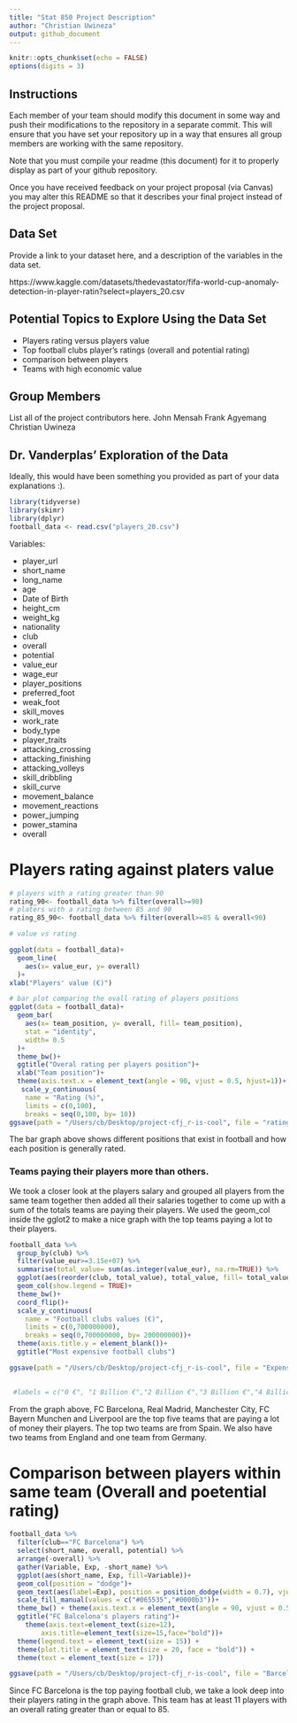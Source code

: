 ```yaml
---
title: "Stat 850 Project Description"
author: "Christian Uwineza"
output: github_document
---
```


```r
knitr::opts_chunk$set(echo = FALSE)
options(digits = 3)
```


## Instructions

Each member of your team should modify this document in some way and push their modifications to the repository in a separate commit. This will ensure that you have set your repository up in a way that ensures all group members are working with the same repository. 

Note that you must compile your readme (this document) for it to properly display as part of your github repository. 

Once you have received feedback on your project proposal (via Canvas) you may alter this README so that it describes your final project instead of the project proposal. 

## Data Set
Provide a link to your dataset here, and a description of the variables in the data set.

https://www.kaggle.com/datasets/thedevastator/fifa-world-cup-anomaly-detection-in-player-ratin?select=players_20.csv


## Potential Topics to Explore Using the Data Set
- Players rating versus players value
- Top football clubs player's ratings (overall and potential rating)
- comparison between players 
- Teams with high economic value

## Group Members
List all of the project contributors here.
John Mensah
Frank Agyemang
Christian Uwineza


## Dr. Vanderplas' Exploration of the Data

Ideally, this would have been something you provided as part of your data explanations :).

```r
library(tidyverse)
library(skimr)
library(dplyr)
football_data <- read.csv("players_20.csv")

```


Variables: 

- player_url
- short_name
- long_name
- age
- Date of Birth
- height_cm
- weight_kg
- nationality
- club
- overall
- potential
- value_eur
- wage_eur
- player_positions
- preferred_foot
- weak_foot
- skill_moves
- work_rate
- body_type
- player_traits
- attacking_crossing
- attacking_finishing
- attacking_volleys
- skill_dribbling
- skill_curve
- movement_balance
- movement_reactions
- power_jumping
- power_stamina
- overall


# Players rating against platers value

```r
# players with a rating greater than 90
rating_90<- football_data %>% filter(overall>=90)
# platers with a rating between 85 and 90
rating_85_90<- football_data %>% filter(overall>=85 & overall<90)

# value vs rating

ggplot(data = football_data)+
  geom_line(
    aes(x= value_eur, y= overall)
  )+
xlab("Players' value (€)")

``` 

```r

# bar plot comparing the ovall rating of players positions
ggplot(data = football_data)+
  geom_bar(
    aes(x= team_position, y= overall, fill= team_position),
    stat = "identity",
    width= 0.5
  )+
  theme_bw()+
  ggtitle("Overal rating per players position")+
  xlab("Team position")+
  theme(axis.text.x = element_text(angle = 90, vjust = 0.5, hjust=1))+
   scale_y_continuous(
    name = "Rating (%)",
    limits = c(0,100),
    breaks = seq(0,100, by= 10))
ggsave(path = "/Users/cb/Desktop/project-cfj_r-is-cool", file = "rating_position.jpeg", width = 12, height =8, dpi=700)


```
The bar graph above shows different positions that exist in football and how each position is generally rated. 

### Teams paying their players more than others. 
We took a closer look at the players salary and grouped all players from the same team together then added all their salaries together to come up with a sum of the totals teams are paying their players. We used the geom_col inside the gglot2 to make a nice graph with the top teams paying a lot to their players. 


```r
football_data %>% 
  group_by(club) %>% 
  filter(value_eur>=3.15e+07) %>% 
  summarise(total_value= sum(as.integer(value_eur), na.rm=TRUE)) %>% 
  ggplot(aes(reorder(club, total_value), total_value, fill= total_value))+
  geom_col(show.legend = TRUE)+
  theme_bw()+
  coord_flip()+
  scale_y_continuous(
    name = "Football clubs values (€)",
    limits = c(0,700000000),
    breaks = seq(0,700000000, by= 200000000))+
  theme(axis.title.y = element_blank())+
  ggtitle("Most expensive football clubs")

ggsave(path = "/Users/cb/Desktop/project-cfj_r-is-cool", file = "Expensive_teams.jpeg", width = 12, height =8, dpi=700)

  
 #labels = c("0 €", "1 Billion €","2 Billion €","3 Billion €","4 Billion €","5 Billion €","6 Billion €","7 Billion €","8 Billion €"
```
From the graph above, FC Barcelona, Real Madrid, Manchester City, FC Bayern Munchen and Liverpool are the top five teams that are paying a lot of money their players. The top two teams are from Spain. We also have two teams from England and one team from Germany. 


# Comparison between players within same team (Overall and poetential rating)

```r
football_data %>% 
  filter(club=="FC Barcelona") %>% 
  select(short_name, overall, potential) %>% 
  arrange(-overall) %>% 
  gather(Variable, Exp, -short_name) %>% 
  ggplot(aes(short_name, Exp, fill=Variable))+
  geom_col(position = "dodge")+
  geom_text(aes(label=Exp), position = position_dodge(width = 0.7), vjust=-0.5, size = 2.5) + xlab("Name of players") + ylab("Rating of players (%)") +
  scale_fill_manual(values = c("#065535","#0000b3"))+
  theme_bw() + theme(axis.text.x = element_text(angle = 90, vjust = 0.5, hjust=1))+
  ggtitle("FC Balcelona's players rating")+
    theme(axis.text=element_text(size=12),
        axis.title=element_text(size=15,face="bold"))+
  theme(legend.text = element_text(size = 15)) +
  theme(plot.title = element_text(size = 20, face = "bold")) +
  theme(text = element_text(size = 17))  

ggsave(path = "/Users/cb/Desktop/project-cfj_r-is-cool", file = "Barcelona's_rating.jpeg", width = 16, height =8, dpi=700)


```
Since FC Barcelona is the top paying football club, we take a look deep into their players rating in the graph above. This team has at least 11 players with an overall rating greater than or equal to 85. 


